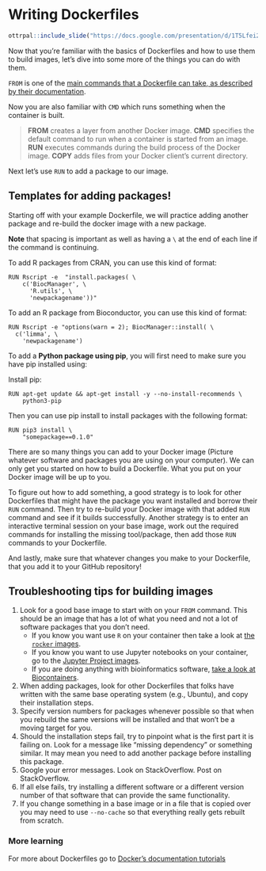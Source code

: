 
# Writing Dockerfiles

```r
ottrpal::include_slide("https://docs.google.com/presentation/d/1T5Lfei2UVou9b0qaUCrWXmkcIwAao-UcN4pHMPEE4CY/edit#slide=id.g30a80783034_1_34") 
```

Now that you're familiar with the basics of Dockerfiles and how to use them to build images, let's dive into some more of the things you can do with them.

`FROM` is one of the [main commands that a Dockerfile can take, as described by their documentation](https://docs.docker.com/reference/dockerfile/#from).

Now you are also familiar with `CMD` which runs something when the container is built.

> **FROM** creates a layer from another Docker image.
> **CMD** specifies the default command to run when a container is started from an image.
> **RUN** executes commands during the build process of the Docker image.
> **COPY** adds files from your Docker client’s current directory.

Next let's use `RUN` to add a package to our image.

## Templates for adding packages!

Starting off with your example Dockerfile, we will practice adding another package and re-build the docker image with a new package.

**Note** that spacing is important as well as having a `\` at the end of each line if the command is continuing.

To add R packages from CRAN, you can use this kind of format:
```
RUN Rscript -e  "install.packages( \
    c('BiocManager', \
      'R.utils', \
      'newpackagename'))"
```

To add an R package from Bioconductor, you can use this kind of format:

```
RUN Rscript -e "options(warn = 2); BiocManager::install( \
  c('limma', \
    'newpackagename')
```

To add a **Python package using pip**, you will first need to make sure you have pip installed using:

Install pip:
```
RUN apt-get update && apt-get install -y --no-install-recommends \
    python3-pip
```

Then you can use pip install to install packages with the following format:
```  
RUN pip3 install \
    "somepackage==0.1.0"
```

There are so many things you can add to your Docker image (Picture whatever software and packages you are using on your computer). We can only get you started on how to build a Dockerfile. What you put on your Docker image will be up to you.

To figure out how to add something, a good strategy is to look for other Dockerfiles that might have the package you want installed and borrow their `RUN` command. Then try to re-build your Docker image with that added `RUN` command and see if it builds successfully. Another strategy is to enter an interactive terminal session on your base image, work out the required commands for installing the missing tool/package, then add those `RUN` commands to your Dockerfile.

And lastly, make sure that whatever changes you make to your Dockerfile, that you add it to your GitHub repository!

## Troubleshooting tips for building images 

1. Look for a good base image to start with on your `FROM` command. This should be an image that has a lot of what you need and not a lot of software packages that you don't need.
    - If you know you want use `R` on your container then take a look at [the `rocker` images](https://hub.docker.com/u/rocker). 
    - If you know you want to use Jupyter notebooks on your container, go to the [Jupyter Project images](https://hub.docker.com/u/jupyter). 
    - If you are doing anything with bioinformatics software, [take a look at Biocontainers](https://biocontainers.pro/). 
2. When adding packages, look for other Dockerfiles that folks have written with the same base operating system (e.g., Ubuntu), and copy their installation steps. 
3. Specify version numbers for packages whenever possible so that when you rebuild the same versions will be installed and that won't be a moving target for you. 
4. Should the installation steps fail, try to pinpoint what is the first part it is failing on. Look for a message like "missing dependency" or something similar. It may mean you need to add another package before installing this package. 
5. Google your error messages. Look on StackOverflow. Post on StackOverflow.
6. If all else fails, try installing a different software or a different version number of that software that can provide the same functionality. 
7. If you change something in a base image or in a file that is copied over you may need to use `--no-cache` so that everything really gets rebuilt from scratch. 

### More learning 

For more about Dockerfiles go to [Docker's documentation tutorials](https://docs.docker.com/get-started/docker-concepts/building-images/writing-a-dockerfile/)

